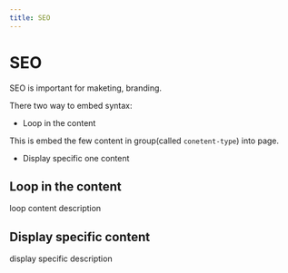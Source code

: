 ```yaml
---
title: SEO
---
```


# SEO

SEO is important for maketing, branding.

There two way to embed syntax:  
- Loop in the content

This is embed the few content in group(called `conetent-type`) into page.

- Display specific one content

## Loop in the content

loop content description

## Display specific content

display specific description
